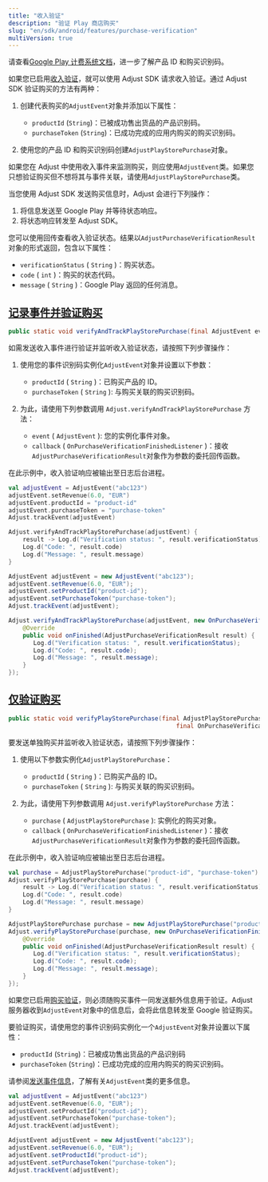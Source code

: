 ```yaml
---
title: "收入验证"
description: "验证 Play 商店购买"
slug: "en/sdk/android/features/purchase-verification"
multiVersion: true
---
```

<sdkversion version="v5"> <callout type="seealso"> 

请查看[Google Play 计费系统文档](https://developer.android.com/google/play/billing#concepts)，进一步了解产品 ID 和购买识别码。
</Callout> 

如果您已启用[收入验证](https://help.adjust.com/en/article/purchase-verification)，就可以使用 Adjust SDK 请求收入验证。通过 Adjust SDK 验证购买的方法有两种：

1. 创建代表购买的`AdjustEvent`对象并添加以下属性： 
   * `productId` \(`String`\)：已被成功售出货品的产品识别码。
   * `purchaseToken` \(`String`\)：已成功完成的应用内购买的购买识别码。

2. 使用您的产品 ID 和购买识别码创建`AdjustPlayStorePurchase`对象。

<callout type="tip"> 

如果您在 Adjust 中使用收入事件来监测购买，则应使用`AdjustEvent`类。如果您只想验证购买但不想将其与事件关联，请使用`AdjustPlayStorePurchase`类。
</Callout> 

当您使用 Adjust SDK 发送购买信息时，Adjust 会进行下列操作：

1. 将信息发送至 Google Play 并等待状态响应。
2. 将状态响应转发至 Adjust SDK。

您可以使用回传查看收入验证状态。结果以`AdjustPurchaseVerificationResult`对象的形式返回，包含以下属性：

* `verificationStatus` \( `String` \)：购买状态。
* `code` \( `int` \)：购买的状态代码。
* `message` \( `String` \)：Google Play 返回的任何消息。

[记录事件并验证购买](record-event-and-verify-purchase)
---------------------------------------------

<codeblock title="方法签名"> 

```java
public static void verifyAndTrackPlayStorePurchase(final AdjustEvent event, OnPurchaseVerificationFinishedListener callback)
```

</CodeBlock> 

如需发送收入事件进行验证并监听收入验证状态，请按照下列步骤操作：

1. 使用您的事件识别码实例化`AdjustEvent`对象并设置以下参数： 
   * `productId` \( `String` \)：已购买产品的 ID。
   * `purchaseToken` \( `String` \): 与购买关联的购买识别码。

2. 为此，请使用下列参数调用 `Adjust.verifyAndTrackPlayStorePurchase` 方法： 
   * `event` \( `AdjustEvent` \): 您的实例化事件对象。
   * `callback` \( `OnPurchaseVerificationFinishedListener` \)：接收`AdjustPurchaseVerificationResult`对象作为参数的委托回传函数。

在此示例中，收入验证响应被输出至日志后台进程。
<tabs> <tab title="Kotlin" sync="kotlin"> 

```kotlin
val adjustEvent = AdjustEvent("abc123")
adjustEvent.setRevenue(6.0, "EUR")
adjustEvent.productId = "product-id"
adjustEvent.purchaseToken = "purchase-token"
Adjust.trackEvent(adjustEvent)

Adjust.verifyAndTrackPlayStorePurchase(adjustEvent) {
    result -> Log.d("Verification status: ", result.verificationStatus)
    Log.d("Code: ", result.code)
    Log.d("Message: ", result.message)
}
```

</Tab> <tab title="Java" sync="java"> 

```java
AdjustEvent adjustEvent = new AdjustEvent("abc123");
adjustEvent.setRevenue(6.0, "EUR");
adjustEvent.setProductId("product-id");
adjustEvent.setPurchaseToken("purchase-token");
Adjust.trackEvent(adjustEvent);

Adjust.verifyAndTrackPlayStorePurchase(adjustEvent, new OnPurchaseVerificationFinishedListener() {
    @Override
    public void onFinished(AdjustPurchaseVerificationResult result) {
       Log.d("Verification status: ", result.verificationStatus);
       Log.d("Code: ", result.code);
       Log.d("Message: ", result.message);
    }
});
```

</Tab> </Tabs> 

[仅验证购买](only-verify-purchase)
-----------------------------

<codeblock title="方法签名"> 

```java
public static void verifyPlayStorePurchase(final AdjustPlayStorePurchase purchase,
                                               final OnPurchaseVerificationFinishedListener callback)
```

</CodeBlock> 

要发送单独购买并监听收入验证状态，请按照下列步骤操作：

1. 使用以下参数实例化`AdjustPlayStorePurchase`： 
   * `productId` \( `String` \)：已购买产品的 ID。
   * `purchaseToken` \( `String` \): 与购买关联的购买识别码。

2. 为此，请使用下列参数调用 `Adjust.verifyPlayStorePurchase` 方法： 
   * `purchase` \( `AdjustPlayStorePurchase` \): 实例化的购买对象。
   * `callback` \( `OnPurchaseVerificationFinishedListener` \)：接收`AdjustPurchaseVerificationResult`对象作为参数的委托回传函数。

在此示例中，收入验证响应被输出至日志后台进程。
<tabs> <tab title="Kotlin" sync="kotlin"> 

```kotlin
val purchase = AdjustPlayStorePurchase("product-id", "purchase-token")
Adjust.verifyPlayStorePurchase(purchase) {
    result -> Log.d("Verification status: ", result.verificationStatus)
    Log.d("Code: ", result.code)
    Log.d("Message: ", result.message)
}
```

</Tab> <tab title="Java" sync="java"> 

```java
AdjustPlayStorePurchase purchase = new AdjustPlayStorePurchase("product-id", "purchase-token");
Adjust.verifyPlayStorePurchase(purchase, new OnPurchaseVerificationFinishedListener() {
    @Override
    public void onFinished(AdjustPurchaseVerificationResult result) {
       Log.d("Verification status: ", result.verificationStatus);
       Log.d("Code: ", result.code);
       Log.d("Message: ", result.message);
    }
});
```

</Tab> </Tabs> </SdkVersion> <sdkversion version="v4"> 

如果您已启用[购买验证](https://help.adjust.com/en/article/purchase-verification)，则必须随购买事件一同发送额外信息用于验证。Adjust 服务器收到`AdjustEvent`对象中的信息后，会将此信息转发至 Google 验证购买。

要验证购买，请使用您的事件识别码实例化一个`AdjustEvent`对象并设置以下属性：

* `productId` \(`String`\)：已被成功售出货品的产品识别码
* `purchaseToken` \(`String`\)：已成功完成的应用内购买的购买识别码。

<callout type="seealso"> 

请参阅[发送事件信息](/en/sdk/android/features/events)，了解有关`AdjustEvent`类的更多信息。
</Callout> <tabs> <tab title="Kotlin" sync="kotlin"> 

```kotlin
val adjustEvent = AdjustEvent("abc123")
adjustEvent.setRevenue(6.0, "EUR");
adjustEvent.setProductId("product-id");
adjustEvent.setPurchaseToken("purchase-token");
Adjust.trackEvent(adjustEvent);
```

</Tab> <tab title="Java" sync="java"> 

```java
AdjustEvent adjustEvent = new AdjustEvent("abc123");
adjustEvent.setRevenue(6.0, "EUR");
adjustEvent.setProductId("product-id");
adjustEvent.setPurchaseToken("purchase-token");
Adjust.trackEvent(adjustEvent);
```

</Tab> </Tabs> </SdkVersion>

